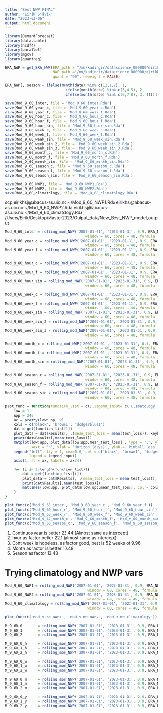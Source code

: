 ```yaml
---
title: "Best NWP FINAL"
author: "Eirik Sjåvik"
date: "2023-03-06"
output: html_document
---
```



```r
library(DemandForecast)
library(data.table)
library(ncdf4)
library(parallel)
library(mgcv)
library(quantreg)

ERA_NWP = get_ERA_NWP(ERA_path = "/mn/kadingir/datascience_000000/eirikhsj/PC_ERA_79_92.Rda", 
                      NWP_path ="/mn/kadingir/datascience_000000/eirikhsj/NWP_quant_1993_2023.Rda",
                      quant = "90", reweight = FALSE)

ERA_NWP[, season:= ifelse(month(date) %in% c(12,1,2), 1, 
                            ifelse(month(date) %in% c(3,4,5), 2,
                            ifelse(month(date) %in% c(6,7,8), 3, 4)))]
```

```r
save(Mod_9_60_inter, file = 'Mod_9_60_inter.Rda')
save(Mod_9_60_year_c, file = 'Mod_9_60_year_c.Rda')
save(Mod_9_60_year_f, file = 'Mod_9_60_year_f.Rda')
save(Mod_9_60_hour_c, file = 'Mod_9_60_hour_c.Rda')
save(Mod_9_60_hour_f, file = 'Mod_9_60_hour_f.Rda')
save(Mod_9_60_hour_sin, file = 'Mod_9_60_hour_sin.Rda')
save(Mod_9_60_week_c, file = 'Mod_9_60_week_c.Rda')
save(Mod_9_60_week_f, file = 'Mod_9_60_week_f.Rda')
save(Mod_9_60_week_sin, file = 'Mod_9_60_week_sin.Rda')
save(Mod_9_60_week_sin_2, file = 'Mod_9_60_week_sin_2.Rda')
save(Mod_9_60_week_sin_3, file = 'Mod_9_60_week_sin_3.Rda')
save(Mod_9_60_month_c, file = 'Mod_9_60_month_c.Rda')
save(Mod_9_60_month_f, file = 'Mod_9_60_month_f.Rda')
save(Mod_9_60_month_sin, file = 'Mod_9_60_month_sin.Rda')
save(Mod_9_60_season_c, file = 'Mod_9_60_season_c.Rda')
save(Mod_9_60_season_f, file = 'Mod_9_60_season_f.Rda')
save(Mod_9_60_season_sin, file = 'Mod_9_60_season_sin.Rda')

save(Mod_9_60_NWP1, file = 'Mod_9_60_NWP1.Rda')
save(Mod_9_60_NWP2, file = 'Mod_9_60_NWP2.Rda')
save(Mod_9_60_climatology, file = 'Mod_9_60_climatology.Rda')
```

scp eirikhsj@abacus-as.uio.no:~/Mod_9_60_NWP1.Rda eirikhsj@abacus-as.uio.no:~/Mod_9_60_NWP2.Rda eirikhsj@abacus-as.uio.no:~/Mod_9_60_climatology.Rda /Users/Eirik/Desktop/Master2023/Output_data/New_Best_NWP_model_output
```r
Mod_9_60_inter = rolling_mod_NWP('2007-01-01', '2023-01-31', 0.9, ERA_NWP, 0, model = 'reg', 
                                     window = 60, cores = 48, formula  = 'PC1 ~ 1')
Mod_9_60_year_c = rolling_mod_NWP('2007-01-01', '2023-01-31', 0.9, ERA_NWP, 0, model = 'reg', 
                                     window = 60, cores = 48, formula  = 'PC1 ~ year')
Mod_9_60_year_f = rolling_mod_NWP('2007-01-01', '2023-01-31', 0.9, ERA_NWP, 0, model = 'reg', 
                                     window = 60, cores = 48, formula  = 'PC1 ~ as.factor(year)')

Mod_9_60_hour_c = rolling_mod_NWP('2007-01-01', '2023-01-31', 0.9, ERA_NWP, 0, model = 'reg', 
                                     window = 60, cores = 48, formula  = 'PC1 ~ hour')
Mod_9_60_hour_f = rolling_mod_NWP('2007-01-01', '2023-01-31', 0.9, ERA_NWP, 0, model = 'reg', 
                                     window = 60, cores = 48, formula  = 'PC1 ~ as.factor(hour)')
Mod_9_60_hour_sin = rolling_mod_NWP('2007-01-01', '2023-01-31', 0.9, ERA_NWP, 0, model = 'reg', 
                                     window = 60, cores = 48, formula  = 'PC1 ~ cos(2*pi * hour/4) + sin(2*pi * hour/4)')

Mod_9_60_week_c = rolling_mod_NWP('2007-01-01', '2023-01-31', 0.9, ERA_NWP, 0, model = 'reg', 
                                     window = 60, cores = 48, formula  = 'PC1 ~ week')
Mod_9_60_week_f = rolling_mod_NWP('2007-01-01', '2023-01-31', 0.9, ERA_NWP, 0, model = 'reg', 
                                     window = 60, cores = 48, formula  = 'PC1 ~ as.factor(week)')
Mod_9_60_week_sin = rolling_mod_NWP('2007-01-01', '2023-01-31', 0.9, ERA_NWP, 0, model = 'reg', 
                                     window = 60, cores = 48, formula  = 'PC1 ~ cos(2*pi * week/52) + sin(2*pi * week/52)')
Mod_9_60_week_sin_2 = rolling_mod_NWP('2007-01-01', '2023-01-31', 0.9, ERA_NWP, 0, model = 'reg', 
                                     window = 60, cores = 48, formula  = 'PC1 ~ cos(2*pi * week/53) + sin(2*pi * week/53)')
Mod_9_60_week_sin_3 = rolling_mod_NWP('2007-01-01', '2023-01-31', 0.9, ERA_NWP, 0, model = 'reg', 
                                     window = 60, cores = 48, formula  = 'PC1 ~ cos(2*pi * week/52.5) + sin(2*pi * week/52.5)')

Mod_9_60_month_c = rolling_mod_NWP('2007-01-01', '2023-01-31', 0.9, ERA_NWP, 0, model = 'reg', 
                                     window = 60, cores = 48, formula  = 'PC1 ~ month')
Mod_9_60_month_f = rolling_mod_NWP('2007-01-01', '2023-01-31', 0.9, ERA_NWP, 0, model = 'reg', 
                                     window = 60, cores = 48, formula  = 'PC1 ~ as.factor(month)')
Mod_9_60_month_sin = rolling_mod_NWP('2007-01-01', '2023-01-31', 0.9, ERA_NWP, 0, model = 'reg', 
                                     window = 60, cores = 48, formula  = 'PC1 ~ cos(2*pi * month/12) + sin(2*pi * month/12)')

Mod_9_60_season_c = rolling_mod_NWP('2007-01-01', '2023-01-31', 0.9, ERA_NWP, 0, model = 'reg', 
                                     window = 60, cores = 48, formula  = 'PC1 ~ season')
Mod_9_60_season_f = rolling_mod_NWP('2007-01-01', '2023-01-31', 0.9, ERA_NWP, 0, model = 'reg', 
                                     window = 60, cores = 48, formula  = 'PC1 ~ as.factor(season)')
Mod_9_60_season_sin = rolling_mod_NWP('2007-01-01', '2023-01-31', 0.9, ERA_NWP, 0, model = 'reg', 
                                     window = 60, cores = 48, formula  = 'PC1 ~ cos(2*pi * season/4) + sin(2*pi * season/4)')

```


```r
plot_func = function(function_list = c(),legend_input= c('Climatology', '1 NWP pred', '2 NWP preds')){
    low = 1
    upp = 240
    ax = pretty(low:upp, 9)
    cols = c('black', 'brown1', 'dodgerblue1')
    dat = get(function_list[1])
    plot_data = dat$Results[, .(mean_test_loss = mean(test_loss)), keyby=.(horizon =lead_time)]
    print(dat$Results[,mean(test_loss)])
    matplot(low:upp, plot_data[low:upp,mean_test_loss] , type = 'l', ylim = c(0, 25), lty = 1,
            xaxt = 'n', xlab = 'Horizon (days)', ylab = 'Pinball loss', main = 'Intercept + NWP1 + NWP2 : 60 day window (Test)', col = cols[1])
    legend("left", lty = 1, cex=0.6, col = c('black', 'brown1', 'dodgerblue1'),
           legend = legend_input)
    axis(1, at = ax, labels = ax/4)
    
    for (i in 2:length(function_list)){
        dat = get(function_list[i])
        plot_data = dat$Results[, .(mean_test_loss = mean(test_loss)), keyby=.(horizon =lead_time)]
        print(dat$Results[,mean(test_loss)])
        matlines(low:upp, plot_data[low:upp,mean_test_loss], col = cols[i], lty = ifelse(i==2, 1, 2))
    }
}
```


```r
plot_func(c('Mod_9_60_inter', 'Mod_9_60_year_c', 'Mod_9_60_year_f'))
plot_func(c('Mod_9_60_hour_c', 'Mod_9_60_hour_f', 'Mod_9_60_hour_sin'))
plot_func(c('Mod_9_60_week_c', 'Mod_9_60_week_f', 'Mod_9_60_week_sin', 'Mod_9_60_week_sin_2','Mod_9_60_week_sin_3'))
plot_func(c('Mod_9_60_month_c', 'Mod_9_60_month_f', 'Mod_9_60_month_sin'))
plot_func(c('Mod_9_60_season_c', 'Mod_9_60_season_f', 'Mod_9_60_season_sin'))
```

1) Continuos year is better 22.44 (Almost same as intercept) 
2) hour as factor better 22.1 (almost same as intercept)
3) Cont week is hopeless, as factor good, best is 52 weeks of  9.96
4) Month as factor is better 10.48
5) Season as factor 13.48

# Trying climatology and NWP vars
```r
Mod_9_60_NWP1 = rolling_mod_NWP('2007-01-01', '2023-01-31', 0.9, ERA_NWP, 1, model = 'reg', 
                                      window = 60, cores = 48, formula  = 'PC1 ~ 1')
Mod_9_60_NWP2 = rolling_mod_NWP('2007-01-01', '2023-01-31', 0.9, ERA_NWP, 2, model = 'reg', 
                                      window = 60, cores = 48, formula  = 'PC1 ~ 1')
Mod_9_60_climatology = rolling_mod_NWP('2007-01-01', '2023-01-31', 0.9, ERA_NWP, 1, model = 'reg', 
                                      window = 60, cores = 48, formula  = 'PC1 ~ 1', incl_climatology = TRUE)
```



```r
plot_func(c('Mod_9_60_NWP1', 'Mod_9_60_NWP2', 'Mod_9_60_climatology'))
```


```r
M_9_60_0       = rolling_mod_NWP('2007-01-01', '2023-01-31', 0.9, ERA_NWP, 0, model = 'reg', window = 60, cores = 48)
M_9_60_1       = rolling_mod_NWP('2007-01-01', '2023-01-31', 0.9, ERA_NWP, 1, model = 'reg', window = 60, cores = 48)
M_9_60_2       = rolling_mod_NWP('2007-01-01', '2023-01-31', 0.9, ERA_NWP, 2, model = 'reg', window = 60, cores = 48)

M_9_60_0_h     = rolling_mod_NWP('2007-01-01', '2023-01-31', 0.9, ERA_NWP, 0, model = 'reg', window = 60, hour_v = TRUE, cores = 48)
M_9_60_1_h     = rolling_mod_NWP('2007-01-01', '2023-01-31', 0.9, ERA_NWP, 1, model = 'reg', window = 60, hour_v = TRUE, cores = 48)
M_9_60_2_h     = rolling_mod_NWP('2007-01-01', '2023-01-31', 0.9, ERA_NWP, 2, model = 'reg', window = 60, hour_v = TRUE, cores = 48) 

M_9_60_0_w     = rolling_mod_NWP('2007-01-01', '2023-01-31', 0.9, ERA_NWP, 0, model = 'reg', window = 60, week_v = TRUE, cores = 48)
M_9_60_1_w     = rolling_mod_NWP('2007-01-01', '2023-01-31', 0.9, ERA_NWP, 1, model = 'reg', window = 60, week_v = TRUE, cores = 48)
M_9_60_2_w     = rolling_mod_NWP('2007-01-01', '2023-01-31', 0.9, ERA_NWP, 2, model = 'reg', window = 60, week_v = TRUE, cores = 48)

M_9_60_0_m     = rolling_mod_NWP('2007-01-01', '2023-01-31', 0.9, ERA_NWP, 0, model = 'reg', window = 60, month_v = TRUE, cores = 48)
M_9_60_1_m     = rolling_mod_NWP('2007-01-01', '2023-01-31', 0.9, ERA_NWP, 1, model = 'reg', window = 60, month_v = TRUE, cores = 48)
M_9_60_2_m     = rolling_mod_NWP('2007-01-01', '2023-01-31', 0.9, ERA_NWP, 2, model = 'reg', window = 60, month_v = TRUE, cores = 48) 

M_9_60_0_y     = rolling_mod_NWP('2007-01-01', '2023-01-31', 0.9, ERA_NWP, 0, model = 'reg', window = 60, year_v = TRUE, cores = 48)
M_9_60_1_y     = rolling_mod_NWP('2007-01-01', '2023-01-31', 0.9, ERA_NWP, 1, model = 'reg', window = 60, year_v = TRUE, cores = 48)
M_9_60_2_y     = rolling_mod_NWP('2007-01-01', '2023-01-31', 0.9, ERA_NWP, 2, model = 'reg', window = 60, year_v = TRUE, cores = 48) 
```

